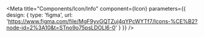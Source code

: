 
<Meta
  title="Components/Icon/Info"
  component={Icon}
  parameters={{
    design: {
      type: 'figma',
      url: 'https://www.figma.com/file/MgF9yvGQTZuj4qYPcWYTf7/Icons-%CE%B2?node-id=2%3A10&t=STno9o75psLDOLl6-0'
    }
  }}
/>

<Unstyled>
  <Stories />
</Unstyled>
